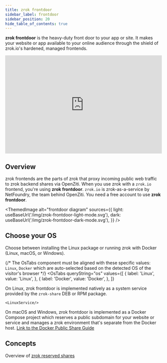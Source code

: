 ```yaml
---
title: zrok frontdoor
sidebar_label: frontdoor
sidebar_position: 20
hide_table_of_contents: true
---
```



**zrok frontdoor** is the heavy-duty front door to your app or site. It makes your website or app available to your online audience through the shield of zrok.io's hardened, managed frontends.

<iframe width="100%" height="315" src="https://www.youtube.com/embed/5Vi8GKuTi_I" title="YouTube video player" frameborder="0" allow="accelerometer; autoplay; clipboard-write; encrypted-media; gyroscope; picture-in-picture; web-share" allowfullscreen></iframe>

## Overview

zrok frontends are the parts of zrok that proxy incoming public web traffic to zrok backend shares via OpenZiti. When you use zrok with a `zrok.io` frontend, you're using **zrok frontdoor**. `zrok.io` is zrok-as-a-service by NetFoundry, the team behind OpenZiti. You need a free account to use **zrok frontdoor**.


<ThemedImage
  alt="frontdoor diagram"
  sources={{
    light: useBaseUrl('/img/zrok-frontdoor-light-mode.svg'),
    dark: useBaseUrl('/img/zrok-frontdoor-dark-mode.svg'),
  }}
/>

## Choose your OS

Choose between installing the Linux package or running zrok with Docker (Linux, macOS, or Windows).

{/* The OsTabs component must be aligned with these specific values: `Linux`, `Docker` which are auto-selected based on
the detected OS of the visitor's browser */}
<OsTabs
  queryString="os"
  values={[
    { label: 'Linux', value: 'Linux', },
    { label: 'Docker', value: 'Docker', },
  ]}
>

  <TabItem value="Linux">

On Linux, zrok frontdoor is implemented natively as a system service provided by the `zrok-share` DEB or RPM package.

    <LinuxService/>

  </TabItem>

  <TabItem value="Docker">

On macOS and Windows, zrok frontdoor is implemented as a Docker Compose project which reserves a public subdomain for your website or service and manages a zrok environment that's separate from the Docker host. [Link to the Docker Public Share Guide](/guides/docker-share/docker_public_share_guide.md)

  </TabItem>

</OsTabs>

## Concepts

Overview of [zrok reserved shares](/concepts/sharing-reserved.md)
